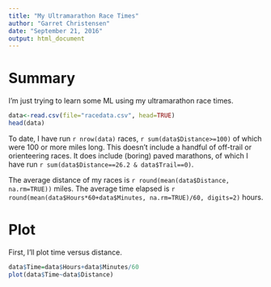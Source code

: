 ```yaml
---
title: "My Ultramarathon Race Times"
author: "Garret Christensen"
date: "September 21, 2016"
output: html_document
---
```

# Summary

I'm just trying to learn some ML using my ultramarathon race times.

```r
data<-read.csv(file="racedata.csv", head=TRUE)
head(data)
```

To date, I have run `r nrow(data)` races, `r sum(data$Distance>=100)` of which were 100 or more miles long. This doesn't include a handful of off-trail or orienteering races. It does include (boring) paved marathons, of which I have run `r sum(data$Distance==26.2 & data$Trail==0)`.

The average distance of my races is `r round(mean(data$Distance, na.rm=TRUE))` miles. The average time elapsed is `r round(mean(data$Hours*60+data$Minutes, na.rm=TRUE)/60, digits=2)` hours.

# Plot
First, I'll plot time versus distance.

```r
data$Time=data$Hours+data$Minutes/60
plot(data$Time~data$Distance)
```